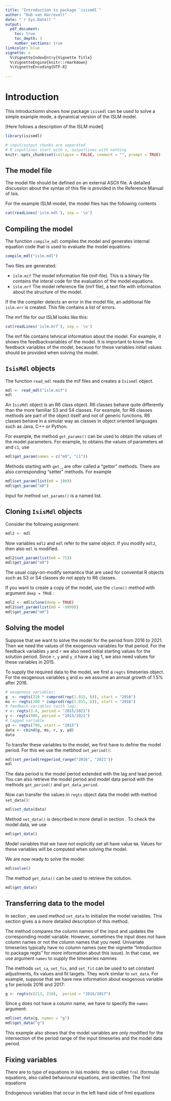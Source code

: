 ```yaml
---
title: "Introduction to package `isismdl`"
author: "Rob van Harrevelt"
date: "`r Sys.Date()`"
output:
  pdf_document:
    toc: true
    toc_depth: 3
    number_sections: true
linkcolor: blue    
vignette: >
  %\VignetteIndexEntry{Vignette Title}
  %\VignetteEngine{knitr::rmarkdown}
  %\VignetteEncoding{UTF-8}
  
---
```


# Introduction

This introductiomn shows how package `isismdl` can be
used to solve a simple example mode, 
a dynamical version of the ISLM model.

[Here follows a description of the ISLM model]

<!--   
PREPARATIONS
-->
```r

library(isismdl)

# input/output chunks are separated
# R inputlines start with >, outputlines with nothing
knitr::opts_chunk$set(collapse = FALSE, comment = "", prompt = TRUE)
```

## The model file

The model file should be defined on an external ASCII file. A detailed
discussion about the syntax of this file is provided in the Reference
Manual of Isis.

For the example ISLM-model, the model files has the following contents

```r
cat(readLines('islm.mdl'), sep = '\n')
```

## Compiling the model

The function `compile_mdl` compiles the model and 
generates internal equation code that is used to evaluate the
model equations:
```r
compile_mdl("islm.mdl")
```

Two files are generated:

* `islm.mif` The model information file (mif-file). This is a binary file
contains the interal code for the evaluation of the model
equations.
* `islm.mrf` The model reference file (mrf file), a text file with information about
the structure of the model.

If the the compiler detects an error in the model file, an additional
file `islm.err` is created. This file contains a list of errors.

The mrf file for our ISLM looks like this:

```r
cat(readLines('islm.mrf'), sep = '\n')
```

The mrf file contains tehnical information about the model. For example,
it shows the feedbackvariables of the model. It is important to know
the feedback variables of the model, because for these variables initial values
should be provided when solving the model.

## `IsisMdl` objects

The function `read_mdl` reads the mif files and creates
a `Isismdl` object.

```r
mdl <- read_mdl("islm.mif")
mdl
```

An `IsisMdl` object is an R6 class object. R6 
classes behave quite differently than the more familiar S3 and S4 classes. 
For example, for R6 classes methods are part of the object itself and not of 
generic functions. R6 classes behave in a simular way as classes in
object oriented languages such as Java, C++ or Python. 

For example, the method `get_params()` can be used to
obtain the values of the model parameters. 
For example, to obtains the values of parameters `m0` and `c1`, use
```r
mdl$get_param(names = c("m0", "c1"))
```

Methods starting with `get_`, are ofter called a "getter" methods.
There are also corresponding "setter" methods. For example
```r
mdl$set_param(list(m0 = 100))
mdl$get_param("m0")
```
Input for method `set_params()` is a named list.

## Cloning `IsisMdl` objects

Consider the following assignment:
```r
mdl2 <- mdl
```
Now variables `mdl2` and `mdl` refer to the same object. If you modify
`mdl2`, then also `mdl` is modified.
```r
mdl2$set_param(list(m0 = 75))
mdl$get_param("m0")
```
The usual copy-on-modify semantics that are used for convential
R objects such as S3 or S4 classes do not apply to R6 classes.

If you want to create a copy of the model, use the `clone()` method with
argument `deep = TRUE` :
```r
mdl2 <- mdl$clone(deep = TRUE)
mdl2$set_param(list(m0 = -9999))
mdl$get_param("m0")
```

## Solving the model \label{sec:solving}

Suppose that we want to solve the model for the period from 2016 to
2021. Then we need the values of the exogenous variables for that period.
For the feedback variables `y` and `r` we also need initial
starting values for the solution period.
Since `r`, `y` and `y_d` have a lag 1, we also need values for these
variables in 2015. 

To supply the required data to the model, we first a `regts` 
timeseries object. For the exogenous variables `g` and `ms` we
assume an annual growth of 1.5% after 2016.
```r
# exogenous variables:
g  <- regts(210 * cumprod(rep(1.015, 6)), start = "2016")
ms <- regts(200 * cumprod(rep(1.015, 6)), start = "2016")
# feedback variables (with lag):
r <- regts(3.4, period = "2015/2021")
y <- regts(980, period = "2015/2021")
# lagged variable
yd <- regts(790, start = "2015")
data <- cbind(g, ms, r, y, yd)
data
```

To transfer these variables to the model, we first
have to define the model period. For this we use the
metbhod `set_period()`:
```r
mdl$set_period(regperiod_range("2016", "2021"))
mdl
```
The data period is the model period extended with the lag and lead period.
You can also retrieve the model period and model data period 
with the methods `get_period()` and `get_data_period`.

Now can transfer the values in `regts` object data the model
with method `set_data()`:
```r
mdl$set_data(data)
```

Method `set_data()` is described in more detail in section \ref{sec:data}.
To check the model data, we use
```r
mdl$get_data()
```
Model variables that we have not explicitly set all have value `NA`. 
Values for these variables will be computed when solving the model.

We are now ready to solve the model:
```r
mdl$solve()
```

The method  `get_data()` can be used to retrieve the solution.
```r
mdl$get_data()
```

## Transferring data to the model \label{sec:data}

In section \ref{sec:solve}, we used method `set_data` to initialize
the model variables. This section gives a a more detailed  description of this 
method.

The method compares the column names of the input and 
updates the corresponding model variable. However, sometimes
the input does not have column names or not the column names 
that you need. Univariate timeseries typically have no column
names (see the vignette "Introduction to package regts" for
more information about this issue). In that case, we use argument
`names` to supply the timeseries namnes.

The methods `set_ca`, `set_fix`, and `set_fit` can be used
to set constant adjustments, fix values and fit targets. 
They work similar to `set_data`. 
For example, suppose that we have new information about exogenous 
variable `g` for periods 2016 and 2017:
```r
g <- regts(c(213, 218),  period = "2016/2017")
```
Since `g` does not have a column name, we have to specify the `names`
argument:
```r
mdl$set_data(g, names = "g")
mdl$get_data("g")
```

This example also shows that the model variables are only
modified for the intersection of the period range of the
input timeseries and the model data period.

## Fixing variables

There are to type of equations in Isis models:
the so called `frml` (formula) equations, also
called behavioural equations, and identities.  The frml equations


Endogenous variables that occur in the left hand side of frml equations
